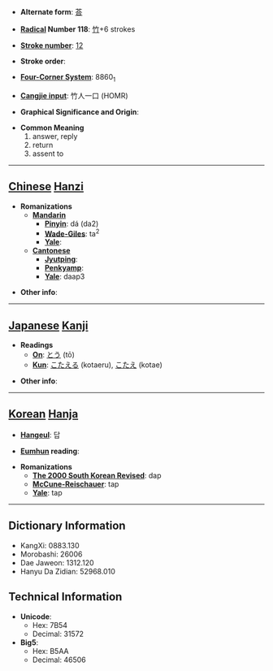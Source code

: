 * '''Alternate form''': [[荅]]

* '''[[Wiktionary:Chinese radical index| Radical]] Number 118''': [[Wiktionary:Chinese radical index 竹|竹]]+6 strokes

* '''[[Wiktionary:Chinese total strokes index|Stroke number]]''': [[Wiktionary:Chinese total strokes index 12|12]]

* '''Stroke order''': 

* '''[[Wiktionary:Chinese four corner index|Four-Corner System]]''': 8860<sub>1</sub>

* '''[[Wiktionary:Chinese Cangjie index|Cangjie input]]''': 竹人一口 (HOMR)

* '''Graphical Significance and Origin''': 

* '''Common Meaning'''
*#answer, reply
*# return
*# assent to


----

== [[Chinese]] [[Hanzi]] ==

* '''Romanizations'''
** '''[[Mandarin]]'''
*** '''[[Pinyin]]''': dá (da2)
*** '''[[Wade-Giles]]''': ta<sup>2</sup>
*** '''[[Yale]]''': 
** '''[[Cantonese]]'''
*** '''[[Jyutping]]''':
*** '''[[Penkyamp]]''': 
*** '''[[Yale]]''': daap3

* '''Other info''': 

----

== [[Japanese]] [[Kanji]] ==

* '''Readings'''
** '''[[On]]''': [[とう]] (tō)
** '''[[Kun]]''': [[こたえる]] (kotaeru), [[こたえ]] (kotae)

* '''Other info''':  

----

== [[Korean]] [[Hanja]] ==

* '''[[Hangeul]]''': 답

* '''[[Eumhun]] reading''': 

* '''Romanizations'''
** '''[[The 2000 South Korean Revised Romanization|The 2000 South Korean Revised]]''': dap
** '''[[McCune-Reischauer]]''': tap
** '''[[Yale]]''': tap

----

== Dictionary Information ==

* KangXi: 0883.130
* Morobashi: 26006
* Dae Jaweon: 1312.120
* Hanyu Da Zidian: 52968.010

== Technical Information ==

* '''Unicode''':
** Hex: 7B54
** Decimal: 31572
* '''Big5''':
** Hex: B5AA
** Decimal: 46506